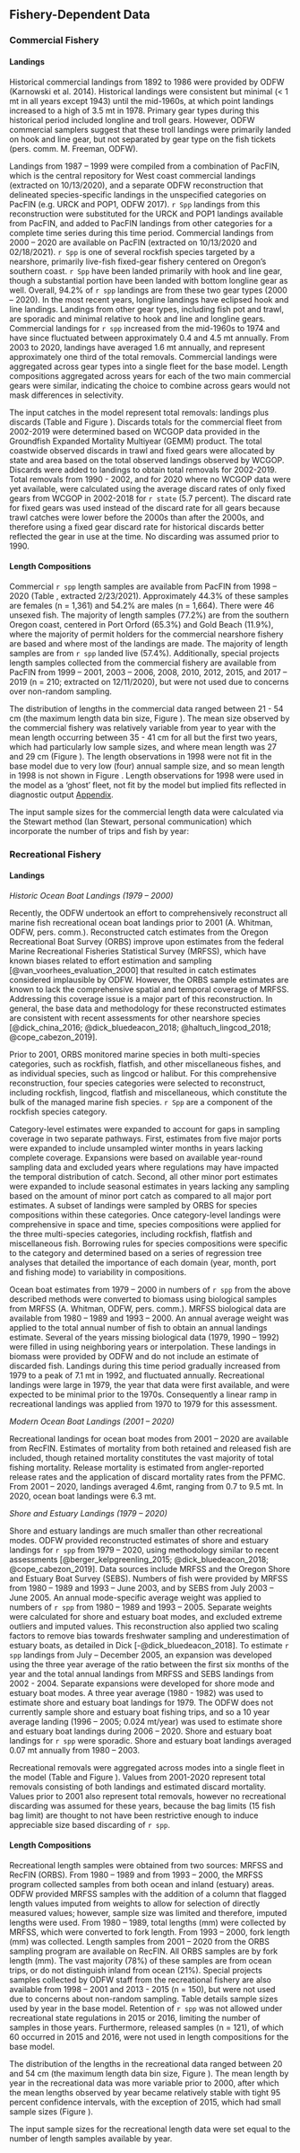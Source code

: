 ## Fishery-Dependent Data

### Commercial Fishery

#### Landings

Historical commercial landings from 1892 to 1986 were provided by ODFW (Karnowski et al. 2014).  Historical landings were consistent but minimal (< 1 mt in all years except 1943) until the mid-1960s, at which point landings increased to a high of 3.5 mt in 1978. Primary gear types during this historical period included longline and troll gears. However, ODFW commercial samplers suggest that these troll landings were primarily landed on hook and line gear, but not separated by gear type on the fish tickets (pers. comm. M. Freeman, ODFW). 

Landings from 1987 – 1999 were compiled from a combination of PacFIN, which is the central repository for West coast commercial landings (extracted on 10/13/2020), and a separate ODFW reconstruction that delineated species-specific landings in the unspecified categories on PacFIN (e.g. URCK and POP1, ODFW 2017). `r Spp` landings from this reconstruction were substituted for the URCK and POP1 landings available from PacFIN, and added to PacFIN landings from other categories for a complete time series during this time period. Commercial landings from 2000 – 2020 are available on PacFIN (extracted on 10/13/2020 and 02/18/2021). `r Spp` is one of several rockfish species targeted by a nearshore, primarily live-fish fixed-gear fishery centered on Oregon’s southern coast. `r Spp` have been landed primarily with hook and line gear, though a substantial portion have been landed with bottom longline gear as well. Overall, 94.2% of `r spp` landings are from these two gear types (2000 – 2020). In the most recent years, longline landings have eclipsed hook and line landings. Landings from other gear types, including fish pot and trawl, are sporadic and minimal relative to hook and line and longline gears. Commercial landings for `r spp` increased from the mid-1960s to 1974 and have since fluctuated between approximately 0.4 and 4.5 mt annually. From 2003 to 2020, landings have averaged 1.6 mt annually, and represent approximately one third of the total removals. Commercial landings were aggregated across gear types into a single fleet for the base model. Length compositions aggregated across years for each of the two main commercial gears were similar, indicating the choice to combine across gears would not mask differences in selectivity.  

The input catches in the model represent total removals: landings plus discards (Table \ref{tab:allcatches} and Figure \ref{fig:catch}). Discards totals for the commercial fleet from 2002-2019 were determined based on WCGOP data provided in the Groundfish Expanded Mortality Multiyear (GEMM) product. The total coastwide observed discards in trawl and fixed gears were allocated by state and area based on the total observed landings observed by WCGOP. Discards were added to landings to obtain total removals for 2002-2019. Total removals from 1990 - 2002, and for 2020 where no WCGOP data were yet available, were calculated using the average discard rates of only fixed gears from WCGOP in 2002-2018 for `r state` (5.7 percent). The discard rate for fixed gears was used instead of the discard rate for all gears because trawl catches were lower before the 2000s than after the 2000s, and therefore using a fixed gear discard rate for historical discards better reflected the gear in use at the time. No discarding was assumed prior to 1990.  

#### Length Compositions

Commercial `r spp` length samples are available from PacFIN from 1998 – 2020 (Table \ref{tab:com-len-samps}, extracted 2/23/2021). Approximately 44.3% of these samples are females (n = 1,361) and 54.2% are males (n = 1,664). There were 46 unsexed fish. The majority of length samples (77.2%) are from the southern Oregon coast, centered in Port Orford (65.3%) and Gold Beach (11.9%), where the majority of permit holders for the commercial nearshore fishery are based and where most of the landings are made. The majority of length samples are from `r spp` landed live (57.4%). Additionally, special projects length samples collected from the commercial fishery are available from PacFIN from 1999 – 2001, 2003 – 2006, 2008, 2010, 2012, 2015, and 2017 – 2019 (n = 210; extracted on 12/11/2020), but were not used due to concerns over non-random sampling.  

The distribution of lengths in the commercial data ranged between 21 - 54 cm (the maximum length data bin size, Figure \ref{fig:com-len-data}). The mean size observed by the commercial fishery was relatively variable from year to year with the mean length occurring between 35 - 41 cm for all but the first two years, which had particularly low sample sizes, and where mean length was 27 and 29 cm (Figure \ref{fig:mean-com-len-data}). The length observations in 1998 were not fit in the base model due to very low (four) annual sample size, and so mean length in 1998 is not shown in Figure \ref{fig:mean-com-len-data}. Length observations for 1998 were used in the model as a 'ghost' fleet, not fit by the model but implied fits reflected in diagnostic output [Appendix](#append_a). 

The input sample sizes for the commercial length data were calculated via the Stewart method (Ian Stewart, personal communication) which incorporate the number of trips and fish by year:

\begin{centering}

Input effN = $N_{\text{trips}} + 0.138 * N_{\text{fish}}$ if $N_{\text{fish}}/N_{\text{trips}}$ is $<$ 44

Input effN = $7.06 * N_{\text{trips}}$ if $N_{\text{fish}}/N_{\text{trips}}$ is $\geq$ 44

\end{centering}


### Recreational Fishery

#### Landings

_Historic Ocean Boat Landings (1979 – 2000)_

Recently, the ODFW undertook an effort to comprehensively reconstruct all marine fish recreational ocean boat landings prior to 2001 (A. Whitman, ODFW, pers. comm.). Reconstructed catch estimates from the Oregon Recreational Boat Survey (ORBS) improve upon estimates from the federal Marine Recreational Fisheries Statistical Survey (MRFSS), which have known biases related to effort estimation and sampling [@van_voorhees_evaluation_2000] that resulted in catch estimates considered implausible by ODFW. However, the ORBS sample estimates are known to lack the comprehensive spatial and temporal coverage of MRFSS. Addressing this coverage issue is a major part of this reconstruction. In general, the base data and methodology for these reconstructed estimates are consistent with recent assessments for other nearshore species [@dick_china_2016; @dick_bluedeacon_2018; @haltuch_lingcod_2018; @cope_cabezon_2019]. 

Prior to 2001, ORBS monitored marine species in both multi-species categories, such as rockfish, flatfish, and other miscellaneous fishes, and as individual species, such as lingcod or halibut. For this comprehensive reconstruction, four species categories were selected to reconstruct, including rockfish, lingcod, flatfish and miscellaneous, which constitute the bulk of the managed marine fish species. `r Spp` are a component of the rockfish species category. 

Category-level estimates were expanded to account for gaps in sampling coverage in two separate pathways. First, estimates from five major ports were expanded to include unsampled winter months in years lacking complete coverage. Expansions were based on available year-round sampling data and excluded years where regulations may have impacted the temporal distribution of catch.  Second, all other minor port estimates were expanded to include seasonal estimates in years lacking any sampling based on the amount of minor port catch as compared to all major port estimates. A subset of landings were sampled by ORBS for species compositions within these categories. Once category-level landings were comprehensive in space and time, species compositions were applied for the three multi-species categories, including rockfish, flatfish and miscellaneous fish. Borrowing rules for species compositions were specific to the category and determined based on a series of regression tree analyses that detailed the importance of each domain (year, month, port and fishing mode) to variability in compositions. 

Ocean boat estimates from 1979 – 2000 in numbers of `r spp` from the above described methods were converted to biomass using biological samples from MRFSS (A. Whitman, ODFW, pers. comm.). MRFSS biological data are available from 1980 – 1989 and 1993 – 2000. An annual average weight was applied to the total annual number of fish to obtain an annual landings estimate. Several of the years missing biological data (1979, 1990 – 1992) were filled in using neighboring years or interpolation. These landings in biomass were provided by ODFW and do not include an estimate of discarded fish. Landings during this time period gradually increased from 1979 to a peak of 7.1 mt in 1992, and fluctuated annually. Recreational landings were large in 1979, the year that data were first available, and were expected to be minimal prior to the 1970s. Consequently a linear ramp in recreational landings was applied from 1970 to 1979 for this assessment.   

_Modern Ocean Boat Landings (2001 – 2020)_

Recreational landings for ocean boat modes from 2001 – 2020 are available from RecFIN. Estimates of mortality from both retained and released fish are included, though retained mortality constitutes the vast majority of total fishing mortality. Release mortality is estimated from angler-reported release rates and the application of discard mortality rates from the PFMC.  From 2001 – 2020, landings averaged 4.6mt, ranging from 0.7 to 9.5 mt. In 2020, ocean boat landings were 6.3 mt.

_Shore and Estuary Landings (1979 – 2020)_

Shore and estuary landings are much smaller than other recreational modes. ODFW provided reconstructed estimates of shore and estuary landings for `r spp` from 1979 – 2020, using methodology similar to recent assessments [@berger_kelpgreenling_2015; @dick_bluedeacon_2018; @cope_cabezon_2019]. Data sources include MRFSS and the Oregon Shore and Estuary Boat Survey (SEBS). Numbers of fish were provided by MRFSS from 1980 – 1989 and 1993 – June 2003, and by SEBS from July 2003 – June 2005. An annual mode-specific average weight was applied to numbers of `r spp` from 1980 – 1989 and 1993 – 2005. Separate weights were calculated for shore and estuary boat modes, and excluded extreme outliers and imputed values. This reconstruction also applied two scaling factors to remove bias towards freshwater sampling and underestimation of estuary boats, as detailed in Dick [-@dick_bluedeacon_2018]. To estimate `r spp` landings from July – December 2005, an expansion was developed using the three year average of the ratio between the first six months of the year and the total annual landings from MRFSS and SEBS landings from 2002 - 2004. Separate expansions were developed for shore mode and estuary boat modes. A three year average (1980 - 1982) was used to estimate shore and estuary boat landings for 1979. The ODFW does not currently sample shore and estuary boat fishing trips, and so a 10 year average landing (1996 – 2005; 0.024 mt/year) was used to estimate shore and estuary boat landings during 2006 – 2020. Shore and estuary boat landings for `r spp` were sporadic. Shore and estuary boat landings averaged 0.07 mt annually from 1980 – 2003.

Recreational removals were aggregated across modes into a single fleet in the model (Table \ref{tab:allcatches} and Figure \ref{fig:catch}). Values from 2001-2020 represent total removals consisting of both landings and estimated discard mortality. Values prior to 2001 also represent total removals, however no recreational discarding was assumed for these years, because the bag limits (15 fish bag limit) are thought to not have been restrictive enough to induce appreciable size based discarding of `r spp`.

#### Length Compositions

Recreational length samples were obtained from two sources: MRFSS and RecFIN (ORBS). From 1980 – 1989 and from 1993 – 2000, the MRFSS program collected samples from both ocean and inland (estuary) areas. ODFW provided MRFSS samples with the addition of a column that flagged length values imputed from weights to allow for selection of directly measured values; however, sample size was limited and therefore, imputed lengths were used.  From 1980 – 1989, total lengths (mm) were collected by MRFSS, which were converted to fork length. From 1993 – 2000, fork length (mm) was collected. Length samples from 2001 – 2020 from the ORBS sampling program are available on RecFIN. All ORBS samples are by fork length (mm). The vast majority (78%) of these samples are from ocean trips, or do not distinguish inland from ocean (21%). Special projects samples collected by ODFW staff from the recreational fishery are also available from 1998 – 2001 and 2013 - 2015 (n = 150), but were not used due to concerns about non-random sampling. Table \ref{tab:len-samps} details sample sizes used by year in the base model. Retention of `r spp` was not allowed under recreational state regulations in 2015 or 2016, limiting the number of samples in those years. Furthermore, released samples (n = 121), of which 60 occurred in 2015 and 2016, were not used in length compositions for the base model.   

The distribution of the lengths in the recreational data ranged between 20 and 54 cm (the maximum length data bin size, Figure \ref{fig:rec-len-data}). The mean length by year in the recreational data was more variable prior to 2000, after which the mean lengths observed by year became relatively stable with tight 95 percent confidence intervals, with the exception of 2015, which had small sample sizes (Figure \ref{fig:mean-rec-len-data}).

The input sample sizes for the recreational length data were set equal to the number of length samples available by year. 
